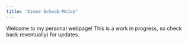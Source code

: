 ---
title: "Aimee Schwab-McCoy"
---

Welcome to my personal webpage! This is a work in progress, so check back (eventually) for updates.